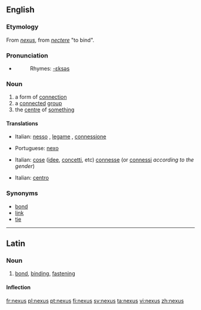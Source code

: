 {{wikipedia|dab=nexus}}
==English==

===Etymology===
From {{L.}} ''[[#Latin|nexus]]'', from ''[[nectere]]'' "to bind".

===Pronunciation===
*{{IPA|/ˈnɛksəs/}}
*:Rhymes: [[Rhymes:English:-ɛksəs|-ɛksəs]]

===Noun===
{{en-noun|pl=nexuses|pl2=nexus}}

# a form of [[connection]]
# a [[connect]]ed [[group]]
# the [[centre]] of [[something]]

====Translations====
{{trans-top|connection}}
*Italian: [[nesso]] {{m}}, [[legame]] {{m}}, [[connessione]] {{f}}
{{trans-mid}}
*Portuguese: [[nexo]] {{m}}
{{trans-bottom}}

{{trans-top|connected group}}
*Italian: [[cose]] ([[idee]], [[concetti]], etc) [[connesse]] (or [[connessi]] ''according to the gender'')
{{trans-mid}}
{{trans-bottom}}

{{trans-top|centre of something}}
*Italian: [[centro]] {{m}}
{{trans-mid}}
{{trans-bottom}}

===Synonyms===
* [[bond]]
* [[link]]
* [[tie]]

----

==Latin==

===Noun===
{{la-noun|nexus|nexus|nexūs|m|fourth}}

# [[bond]], [[binding]], [[fastening]]

====Inflection====
{{ladecl4}}
{{la-decl-4th|nex}}

[[fr:nexus]]
[[pl:nexus]]
[[pt:nexus]]
[[fi:nexus]]
[[sv:nexus]]
[[ta:nexus]]
[[vi:nexus]]
[[zh:nexus]]